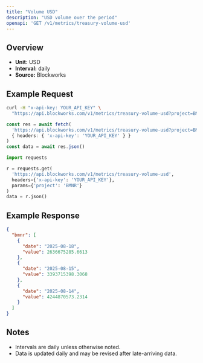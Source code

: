```yaml
---
title: "Volume USD"
description: "USD volume over the period"
openapi: 'GET /v1/metrics/treasury-volume-usd'
---
```


## Overview

- **Unit:** USD
- **Interval:** daily
- **Source:** Blockworks

## Example Request

<CodeGroup>

```bash cURL
curl -H "x-api-key: YOUR_API_KEY" \
  "https://api.blockworks.com/v1/metrics/treasury-volume-usd?project=BMNR"
```

```typescript TypeScript
const res = await fetch(
  'https://api.blockworks.com/v1/metrics/treasury-volume-usd?project=BMNR',
  { headers: { 'x-api-key': 'YOUR_API_KEY' } }
)
const data = await res.json()
```

```python Python
import requests

r = requests.get(
  'https://api.blockworks.com/v1/metrics/treasury-volume-usd',
  headers={'x-api-key': 'YOUR_API_KEY'},
  params={'project': 'BMNR'}
)
data = r.json()
```

</CodeGroup>

## Example Response

```json
{
  "bmnr": [
    {
      "date": "2025-08-18",
      "value": 2636675285.6613
    },
    {
      "date": "2025-08-15",
      "value": 3393715398.3068
    },
    {
      "date": "2025-08-14",
      "value": 4244870573.2314
    }
  ]
}
```

## Notes
- Intervals are daily unless otherwise noted.
- Data is updated daily and may be revised after late-arriving data.
